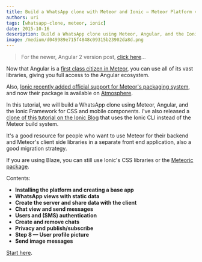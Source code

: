```yaml
---
title: Build a WhatsApp clone with Meteor and Ionic — Meteor Platform version
authors: uri
tags: [whatsapp-clone, meteor, ionic]
date: 2015-10-16
description: Build a WhatsApp clone using Meteor, Angular, and the Ionic Framework for CSS and mobile components
image: /medium/d049989e715f4848c09315b23902da8d.png
---
```


> For the newer, Angular 2 version post, [click here](https://blog.meteor.com/build-a-whatsapp-clone-with-ionic-2-angular-2-and-meteor-17aa24433cd8#.2synviq0s)…

Now that Angular is a [first class citizen in Meteor](https://blog.meteor.com/official-angular-support-with-angular-meteor-1-0-0-784f0cd7094a#.smxto0ghf), you can use all of its vast libraries, giving you full access to the Angular ecosystem.

Also, [Ionic recently added official support for Meteor's packaging system](https://github.com/driftyco/ionic/pull/3133), and now their package is available on [Atmosphere](https://atmospherejs.com/driftyco/ionic).

In this tutorial, we will build a WhatsApp clone using Meteor, Angular, and the Ionic Framework for CSS and mobile components. I've also released a [clone of this tutorial on the Ionic Blog](http://blog.ionic.io/ionic-and-meteor) that uses the Ionic CLI instead of the Meteor build system.

It's a good resource for people who want to use Meteor for their backend and Meteor's client side libraries in a separate front end application, also a good migration strategy.

If you are using Blaze, you can still use Ionic's CSS libraries or the [Meteoric package](https://atmospherejs.com/meteoric/ionic).

Contents:

- **Installing the platform and creating a base app**
- **WhatsApp views with static data**
- **Create the server and share data with the client**
- **Chat view and send messages**
- **Users and (SMS) authentication**
- **Create and remove chats**
- **Privacy and publish/subscribe**
- **Step 8 — User profile picture**
- **Send image messages**

[Start here](https://angular-meteor.com/tutorials/whatsapp2-tutorial).
